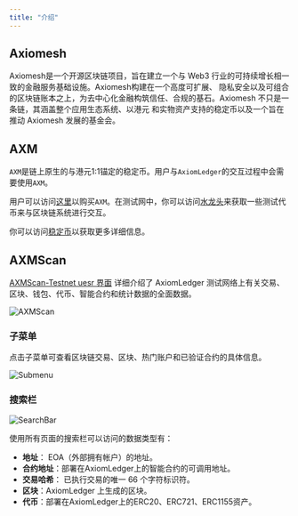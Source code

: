 ```yaml
---
title: "介绍"
---
```

## Axiomesh

Axiomesh是一个开源区块链项目，旨在建立一个与 Web3 行业的可持续增长相一致的金融服务基础设施。Axiomesh构建在一个高度可扩展、
隐私安全以及可组合的区块链账本之上，为去中心化金融构筑信任、合规的基石。Axiomesh 不只是一条链，其涵盖整个应用生态系统、以港元
和实物资产支持的稳定币以及一个旨在推动 Axiomesh 发展的基金会。

## AXM

`AXM`是链上原生的与港元1:1锚定的稳定币。用户与`AxiomLedger`的交互过程中会需要使用`AXM`。

用户可以访问[这里]()以购买`AXM`。在测试网中，你可以访问[水龙头]()来获取一些测试代币来与区块链系统进行交互。

你可以访问[稳定币](../../economics/stablecoin.zh)以获取更多详细信息。

## AXMScan

[AXMScan-Testnet uesr 界面]() 详细介绍了 AxiomLedger 测试网络上有关交易、区块、钱包、代币、智能合约和统计数据的全面数据。

![AXMScan](/images/getting-started/AXMScan.png)

### 子菜单

点击子菜单可查看区块链交易、区块、热门账户和已验证合约的具体信息。

![Submenu](/images/getting-started/Submenu.png)

### 搜索栏

![SearchBar](/images/getting-started/SearchBar.png)

使用所有页面的搜索栏可以访问的数据类型有：
- **地址**： EOA（外部拥有帐户）的地址。
- **合约地址**：部署在AxiomLedger上的智能合约的可调用地址。
- **交易哈希**： 已执行交易的唯一 66 个字符标识符。
- **区块**：AxiomLedger 上生成的区块。
- **代币**：部署在AxiomLedger上的ERC20、ERC721、ERC1155资产。